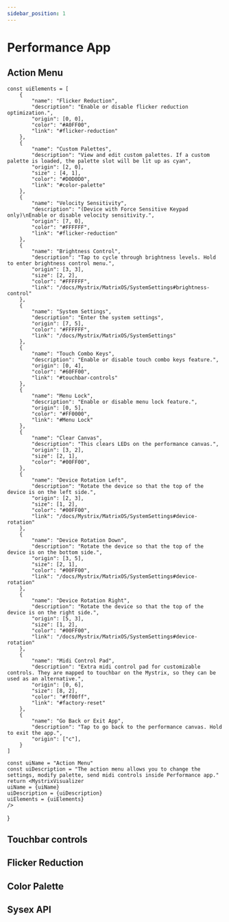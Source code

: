 ```yaml
---
sidebar_position: 1
---
```



# Performance App

## Action Menu


    const uiElements = [
        {
            "name": "Flicker Reduction",
            "description": "Enable or disable flicker reduction optimization.",
            "origin": [0, 0],
            "color": "#A0FF00",
            "link": "#flicker-reduction"
        },
        {
            "name": "Custom Palettes",
            "description": "View and edit custom palettes. If a custom palette is loaded, the palette slot will be lit up as cyan",
            "origin": [2, 0],
            "size" : [4, 1],
            "color": "#D0D0D0",
            "link": "#color-palette"
        },
        {
            "name": "Velocity Sensitivity",
            "description": "(Device with Force Sensitive Keypad only)\nEnable or disable velocity sensitivity.",
            "origin": [7, 0],
            "color": "#FFFFFF",
            "link": "#flicker-reduction"
        },
        {
            "name": "Brightness Control",
            "description": "Tap to cycle through brightness levels. Hold to enter brightness control menu.",
            "origin": [3, 3],
            "size": [2, 2],
            "color": "#FFFFFF",
            "link": "/docs/Mystrix/MatrixOS/SystemSettings#brightness-control"
        },
        {
            "name": "System Settings",
            "description": "Enter the system settings",
            "origin": [7, 5],
            "color": "#FFFFFF",
            "link": "/docs/Mystrix/MatrixOS/SystemSettings"
        },
        {
            "name": "Touch Combo Keys",
            "description": "Enable or disable touch combo keys feature.",
            "origin": [0, 4],
            "color": "#60FF00",
            "link": "#touchbar-controls"
        },
        {
            "name": "Menu Lock",
            "description": "Enable or disable menu lock feature.",
            "origin": [0, 5],
            "color": "#FF0000",
            "link": "#Menu Lock"
        },
        {
            "name": "Clear Canvas",
            "description": "This clears LEDs on the performance canvas.",
            "origin": [3, 2],
            "size": [2, 1],
            "color": "#00FF00",
        },
        {
            "name": "Device Rotation Left",
            "description": "Rotate the device so that the top of the device is on the left side.",
            "origin": [2, 3],
            "size": [1, 2],
            "color": "#00FF00",
            "link": "/docs/Mystrix/MatrixOS/SystemSettings#device-rotation"
        },
        {
            "name": "Device Rotation Down",
            "description": "Rotate the device so that the top of the device is on the bottom side.",
            "origin": [3, 5],
            "size": [2, 1],
            "color": "#00FF00",
            "link": "/docs/Mystrix/MatrixOS/SystemSettings#device-rotation"
        },
        {
            "name": "Device Rotation Right",
            "description": "Rotate the device so that the top of the device is on the right side.",
            "origin": [5, 3],
            "size": [1, 2],
            "color": "#00FF00",
            "link": "/docs/Mystrix/MatrixOS/SystemSettings#device-rotation"
        },
        {
            "name": "Midi Control Pad",
            "description": "Extra midi control pad for customizable controls. They are mapped to touchbar on the Mystrix, so they can be used as an alternative.",
            "origin": [0, 6],
            "size": [8, 2],
            "color": "#ff00ff",
            "link": "#factory-reset"
        },
        {
            "name": "Go Back or Exit App",
            "description": "Tap to go back to the performance canvas. Hold to exit the app.",
            "origin": ["c"],
        }
    ]

    const uiName = "Action Menu"
    const uiDescription = "The action menu allows you to change the settings, modify palette, send midi controls inside Performance app."
    return <MystrixVisualizer 
    uiName = {uiName}
    uiDescription = {uiDescription}
    uiElements = {uiElements}
    />
}

<ActionMenu/>

## Touchbar controls

## Flicker Reduction

## Color Palette

## Sysex API
